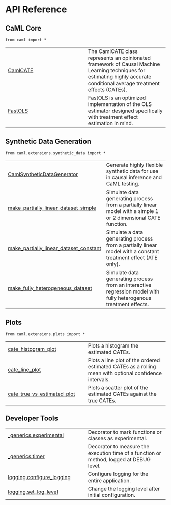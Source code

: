 # API Reference {.doc .doc-index}

## CaML Core

`from caml import *`

| | |
| --- | --- |
| [CamlCATE](CamlCATE.qmd#caml.CamlCATE) | The CamlCATE class represents an opinionated framework of Causal Machine Learning techniques for estimating highly accurate conditional average treatment effects (CATEs). |
| [FastOLS](FastOLS.qmd#caml.FastOLS) | FastOLS is an optimized implementation of the OLS estimator designed specifically with treatment effect estimation in mind. |

## Synthetic Data Generation

`from caml.extensions.synthetic_data import *`

| | |
| --- | --- |
| [CamlSyntheticDataGenerator](CamlSyntheticDataGenerator.qmd#caml.extensions.synthetic_data.CamlSyntheticDataGenerator) | Generate highly flexible synthetic data for use in causal inference and CaML testing. |
| [make_partially_linear_dataset_simple](make_partially_linear_dataset_simple.qmd#caml.extensions.synthetic_data.make_partially_linear_dataset_simple) | Simulate data generating process from a partially linear model with a simple 1 or 2 dimensional CATE function. |
| [make_partially_linear_dataset_constant](make_partially_linear_dataset_constant.qmd#caml.extensions.synthetic_data.make_partially_linear_dataset_constant) | Simulate a data generating process from a partially linear model with a constant treatment effect (ATE only). |
| [make_fully_heterogeneous_dataset](make_fully_heterogeneous_dataset.qmd#caml.extensions.synthetic_data.make_fully_heterogeneous_dataset) | Simulate data generating process from an interactive regression model with fully heterogenous treatment effects. |

## Plots

`from caml.extensions.plots import *`

| | |
| --- | --- |
| [cate_histogram_plot](cate_histogram_plot.qmd#caml.extensions.plots.cate_histogram_plot) | Plots a histogram the estimated CATEs. |
| [cate_line_plot](cate_line_plot.qmd#caml.extensions.plots.cate_line_plot) | Plots a line plot of the ordered estimated CATEs as a rolling mean with optional confidence intervals. |
| [cate_true_vs_estimated_plot](cate_true_vs_estimated_plot.qmd#caml.extensions.plots.cate_true_vs_estimated_plot) | Plots a scatter plot of the estimated CATEs against the true CATEs. |

## Developer Tools

| | |
| --- | --- |
| [_generics.experimental](_generics.experimental.qmd#caml._generics.experimental) | Decorator to mark functions or classes as experimental. |
| [_generics.timer](_generics.timer.qmd#caml._generics.timer) | Decorator to measure the execution time of a function or method, logged at DEBUG level. |
| [logging.configure_logging](logging.configure_logging.qmd#caml.logging.configure_logging) | Configure logging for the entire application. |
| [logging.set_log_level](logging.set_log_level.qmd#caml.logging.set_log_level) | Change the logging level after initial configuration. |
